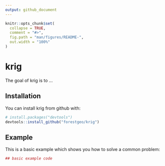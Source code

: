 ```yaml
---
output: github_document
---
```


<!-- README.md is generated from README.Rmd. Please edit that file -->

```r
knitr::opts_chunk$set(
  collapse = TRUE,
  comment = "#>",
  fig.path = "man/figures/README-",
  out.width = "100%"
)
```
# krig

The goal of krig is to ...

## Installation

You can install krig from github with:

```r
# install.packages("devtools")
devtools::install_github("forestgeo/krig")
```

## Example

This is a basic example which shows you how to solve a common problem:

```r
## basic example code
```
